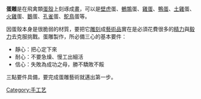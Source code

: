 {{unreferenced|time=2012-05-27T15:18:16+00:00}}
'''蛋雕'''是在飛禽類[[蛋殼|蛋殼]]上刻琢成[[畫|畫]]，可以是[[壁虎|壁虎]]蛋、[[鵪鶉|鵪鶉]]蛋、[[雞蛋|雞蛋]]、[[鴨蛋|鴨蛋]]、[[土雞|土雞]]蛋、[[火雞|火雞]]蛋、[[鵝|鵝]]蛋、[[孔雀|孔雀]]蛋、[[鴕鳥|鴕鳥]]蛋等。

因蛋殼本身是很脆弱的材質，要把它[[雕刻|雕刻]]成[[藝術品|藝術品]]實在是必須花費很多的[[精力|精力]]與[[毅力|毅力]]去克服挑戰。蛋雕製作，所必備三心的基本要件：

* 靜心：把心定下來
* 耐心：不要急燥、慢工出細活
* 信心：失敗為成功之母，勝不驕敗不餒

三點要件具備，要完成蛋雕藝術就邁出第一步。

[[Category:手工艺|Category:手工艺]]